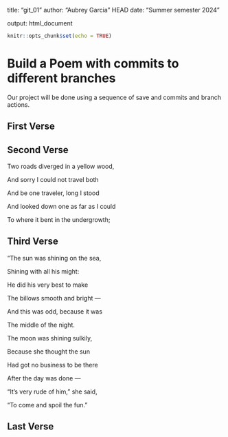 
title: "git_01"
author: "Aubrey Garcia"
 HEAD
date: "Summer semester 2024"


output: html_document


```r
knitr::opts_chunk$set(echo = TRUE)
```
# Build a Poem with commits to different branches
Our project will be done using a sequence of save and commits and branch actions.
<!-- Do not modify or change any text in "!--" bracketed areas such as this --- these are instructions to
you, if you change any of this the git program will notice it and compromise your git merging strategy !-->

## First Verse 
<!--Put the first five lines of a poem by Lewis Carrol in this section!-->

## Second Verse
<!--Put the first five lines of a poem by Robert Frost here!-->


Two roads diverged in a yellow wood,


And sorry I could not travel both


And be one traveler, long I stood


And looked down one as far as I could


To where it bent in the undergrowth;


## Third Verse
<!--Put the first two verses of The Walrus and the Carpenter here!-->

"The sun was shining on the sea,


Shining with all his might:
      
      
He did his very best to make


The billows smooth and bright —
      
      
And this was odd, because it was


The middle of the night.

The moon was shining sulkily,

Because she thought the sun


Had got no business to be there


After the day was done —


"It's very rude of him," she said, 

"To come and spoil the fun."


## Last Verse
<!--Put a short poem you created using chatGPT of 20 to 30 lines,here!-->
